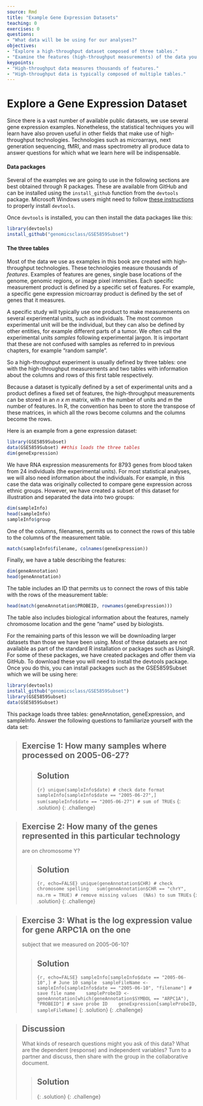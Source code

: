 ```yaml
---
source: Rmd
title: "Example Gene Expression Datasets"
teaching: 0
exercises: 0
questions:
- "What data will be be using for our analyses?"
objectives:
- "Explore a high-throughput dataset composed of three tables."
- "Examine the features (high-throughput measurements) of the data you explored."
keypoints:
- "High-throughput data measures thousands of features."
- "High-throughput data is typically composed of multiple tables."
---
```


# Explore a Gene Expression Dataset

Since there is a vast number of available public datasets, we use several gene 
expression examples. Nonetheless, the statistical techniques you will learn have 
also proven useful in other fields that make use of high-throughput technologies. 
Technologies such as microarrays, next generation sequencing, fMRI, and mass 
spectrometry all produce data to answer questions for which what we learn here 
will be indispensable. 

#### Data packages
Several of the  examples we are going to use in the following sections are best 
obtained through R packages. These are available from GitHub and can be 
installed using the `install_github` function from the `devtools` package. 
Microsoft Windows users might need to follow 
[these instructions](https://github.com/genomicsclass/windows) to properly 
install `devtools`. 

Once `devtools` is installed, you can then install the data packages like this:

```r
library(devtools)
install_github("genomicsclass/GSE5859Subset")
```

#### The three tables

Most of the data we use as examples in this book are created with 
high-throughput technologies. These technologies measure thousands of _features_. 
Examples of features are genes, single base locations of the genome, genomic 
regions, or image pixel intensities. Each specific measurement product is 
defined by a specific set of features. For example, a specific gene expression 
microarray product is defined by the set of genes that it measures. 

A specific study will typically use one product to make measurements on several 
experimental units, such as individuals. The most common experimental unit will 
be the individual, but they can also be defined by other entities, for example 
different parts of a tumor. We often call the experimental units _samples_ 
following experimental jargon. It is important that these are not confused with 
samples as referred to in previous chapters, for example "random sample". 

So a high-throughput experiment is usually defined by three tables: one with the 
high-throughput measurements and two tables with information about the columns 
and rows of this first table respectively.

Because a dataset is typically defined by a set of experimental units and a 
product defines a fixed set of features, the high-throughput measurements can be 
stored in an <i>n x m</i> matrix, with <i>n</i> the number of units and <i>m</i> 
the number of features. In R, the convention has been to store the transpose of 
these matrices, in which all the rows become columns and the columns become the 
rows. 

Here is an example from a gene expression dataset:

```r
library(GSE5859Subset)
data(GSE5859Subset) ##this loads the three tables
dim(geneExpression)
```

We have RNA expression measurements for 8793 genes from blood taken from 24 
individuals (the experimental units). For most statistical analyses, we will 
also need information about the individuals. For example, in this case the data 
was originally collected to compare gene expression across ethnic groups. 
However, we have created a subset of this dataset for illustration and separated 
the data into two groups:

```r
dim(sampleInfo)
head(sampleInfo)
sampleInfo$group
```

One of the columns, filenames, permits us to connect the rows of this table to 
the columns of the measurement table.

```r
match(sampleInfo$filename, colnames(geneExpression))
```


Finally, we have a table describing the features:

```r
dim(geneAnnotation)
head(geneAnnotation)
```

The table includes an ID that permits us to connect the rows of this table with 
the rows of the measurement table:

```r
head(match(geneAnnotation$PROBEID, rownames(geneExpression)))
```

The table also includes biological information about the features, namely 
chromosome location and the gene "name" used by biologists.

For the remaining parts of this lesson we will be downloading larger datasets 
than those we have been using. Most of these datasets are not available as part 
of the standard R installation or packages such as UsingR. For some of these 
packages, we have created packages and offer them via GitHub. To download these 
you will need to install the devtools package. Once you do this, you can install 
packages such as the GSE5859Subset which we will be using here:

```r
library(devtools)
install_github("genomicsclass/GSE5859Subset")
library(GSE5859Subset)
data(GSE5859Subset)
```

This package loads three tables: geneAnnotation, geneExpression, and sampleInfo. 
Answer the following questions to familiarize yourself with the data set:


> ## Exercise 1: How many samples where processed on 2005-06-27?
>
> > ## Solution
> >
> > ```{r}
> > unique(sampleInfo$date) # check date format
> > sampleInfo[sampleInfo$date == "2005-06-27",]  
> > sum(sampleInfo$date == "2005-06-27") # sum of TRUEs     
> > ```
> {: .solution}
{: .challenge}

> ## Exercise 2: How many of the genes represented in this particular technology 
are on chromosome Y?
>
> > ## Solution
> >
> > ```{r, echo=FALSE}
> > unique(geneAnnotation$CHR) # check chromosome spelling  
> > sum(geneAnnotation$CHR == "chrY", na.rm = TRUE) # remove missing values 
> > (NAs) to sum TRUEs
> > ```
> {: .solution}
{: .challenge}

> ## Exercise 3: What is the log expression value for gene ARPC1A on the one 
subject that we measured on 2005-06-10?
>
> > ## Solution
> >
> > ```{r, echo=FALSE}
> > sampleInfo[sampleInfo$date == "2005-06-10",] # June 10 sample 
> > sampleFileName <- sampleInfo[sampleInfo$date == "2005-06-10", "filename"] # save file name   
> > sampleProbeID <- geneAnnotation[which(geneAnnotation$SYMBOL == "ARPC1A"), "PROBEID"] # save probe ID   
> > geneExpression[sampleProbeID, sampleFileName]
> > ```
> {: .solution}
{: .challenge}

> ## Discussion
> What kinds of research questions might you ask of this data?
> What are the dependent (response) and independent variables?
> Turn to a partner and discuss, then share with the group in the collaborative
> document.
>
> > ## Solution
> >
> > 
> {: .solution}
{: .challenge}
